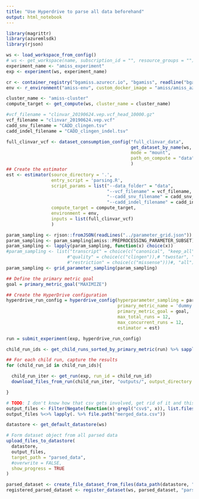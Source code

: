 ```yaml
---
title: "Use Hyperdrive to parse all data beforehand"
output: html_notebook
---
```



```r
library(magrittr)
library(azuremlsdk)
library(rjson)

ws <- load_workspace_from_config()
# ws <- get_workspace(name, subscription_id = "", resource_groups = "")
experiment_name <- "amiss_experiment"
exp <- experiment(ws, experiment_name)
```

```r
cr <- container_registry("bgamiss.azurecr.io", "bgamiss", readline("bgamiss cr password:\n"))
env <- r_environment("amiss-env", custom_docker_image = "amiss/amiss_azure:latest", image_registry_details = cr)

cluster_name <- "amiss-cluster"
compute_target <- get_compute(ws, cluster_name = cluster_name)

#vcf_filename = "clinvar_20190624.vep.vcf_head_10000.gz"
vcf_filename = "clinvar_20190624.vep.vcf"
cadd_snv_filename = "CADD_clingen.tsv"
cadd_indel_filename = "CADD_clingen_indel.tsv"

full_clinvar_vcf <- dataset_consumption_config("full_clinvar_data",
                                               get_dataset_by_name(ws, "full_data"), 
                                               mode = "mount", 
                                               path_on_compute = "data"
                                               )
## Create the estimator
est <- estimator(source_directory = '.',
                 entry_script = 'parsing.R',
                 script_params = list("--data_folder" = "data",
                                      "--vcf_filename" = vcf_filename,
                                      "--cadd_snv_filename" = cadd_snv_filename,
                                      "--cadd_indel_filename" = cadd_indel_filename),
                 compute_target = compute_target,
                 environment = env,
                 inputs = list(full_clinvar_vcf)
                 )
```

```r
param_sampling <- rjson::fromJSON(readLines("../parameter_grid.json"))
param_sampling <- param_sampling[amiss::PREPROCESSING_PARAMETER_SUBSET]
param_sampling <- lapply(param_sampling, function(x) choice(x))
#param_sampling <- list("transcript" = choice(c("canonical", "keep_all")))#,
                       #"quality" = choice(c("clingen")),# "twostar", "onestar")),
                       #"restriction" = choice(c("missense")))#, "all")))
param_sampling <- grid_parameter_sampling(param_sampling)

## Define the primary metric goal
goal = primary_metric_goal("MAXIMIZE")

## Create the HyperDrive configuration
hyperdrive_run_config = hyperdrive_config(hyperparameter_sampling = param_sampling,
                                          primary_metric_name = 'dummy',
                                          primary_metric_goal = goal,
                                          max_total_runs = 12,
                                          max_concurrent_runs = 12,
                                          estimator = est)

run = submit_experiment(exp, hyperdrive_run_config)

child_run_ids <- get_child_runs_sorted_by_primary_metric(run) %>% sapply(. %>% extract2("run_id"))

## For each child run, capture the results
for (child_run_id in child_run_ids){

  child_run_iter <- get_run(exp, run_id = child_run_id)
  download_files_from_run(child_run_iter, "outputs/", output_directory = "../")

}

# TODO: I don't know how that csv gets involved, get rid of it and this check
output_files <- Filter(Negate(function(x) grepl("csv$", x)), list.files("../outputs/", full.names = TRUE))
output_files %<>% lapply(. %>% file.path("merged_data.csv"))

datastore <- get_default_datastore(ws)

# Form dataset object from all parsed data
upload_files_to_datastore(
  datastore,
  output_files,
  target_path = "parsed_data",
  #overwrite = FALSE,
  show_progress = TRUE
)

parsed_dataset <- create_file_dataset_from_files(data_path(datastore, "parsed_data"), validate = TRUE)
registered_parsed_dataset <- register_dataset(ws, parsed_dataset, "parsed_data")
```
